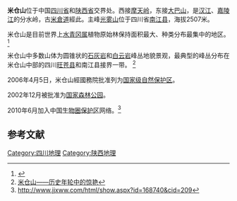 '''米仓山'''位于中国[[四川省|四川省]]和[[陕西省|陕西省]]交界处。西接[[摩天岭|摩天岭]]，东接[[大巴山|大巴山]]，是[[汉江_(中国)|汉江]]、[[嘉陵江|嘉陵江]]的分水岭，古[[米倉道|米倉道]]經此。主峰[[光雾山|光雾山]]位于四川省[[南江县|南江县]]，海拔2507米。

米仓山是目前世界上[[水青冈属|水青冈属]]植物原始林保持面积最大、种类分布最集中的地区。<ref>{{cite web |url=http://www.sc.xinhuanet.com/content/2006-02/26/content_6325331.htm |title=存档副本 |accessdate=2010-08-11 |deadurl=yes |archiveurl=https://web.archive.org/web/20160304124236/http://www.sc.xinhuanet.com/content/2006-02/26/content_6325331.htm |archivedate=2016-03-04 }}</ref>

米仓山中多数山体为圆锥状的[[石灰岩|石灰岩]]和[[白云岩|白云岩]]峰丛地貌景观，最典型的峰丛分布在米仓山中部的四川[[旺苍县|旺苍县]]和南江县接界一带。
<ref>[http://cng.dili360.com/cng/jcjx/2008/09091896.shtml 米仓山——历史年轮中的惊艳]</ref>

2006年4月5日，米仓山經國務院批准列为[[国家级自然保护区|国家级自然保护区]]。 

2002年12月被批准为[[国家森林公园|国家森林公园]]。

2010年6月加入中国[[生物圈保护区|生物圈保护区]]网络。<ref>http://www.jjxww.com/html/show.aspx?id=168740&cid=209{{Dead link|date=2018年7月 |bot=InternetArchiveBot |fix-attempted=yes }}</ref>

==参考文献==
{{reflist}}

{{中国山脉}}
{{中国国家级自然保护区}}

[[Category:四川地理|Category:四川地理]]
[[Category:陕西地理|Category:陕西地理]]